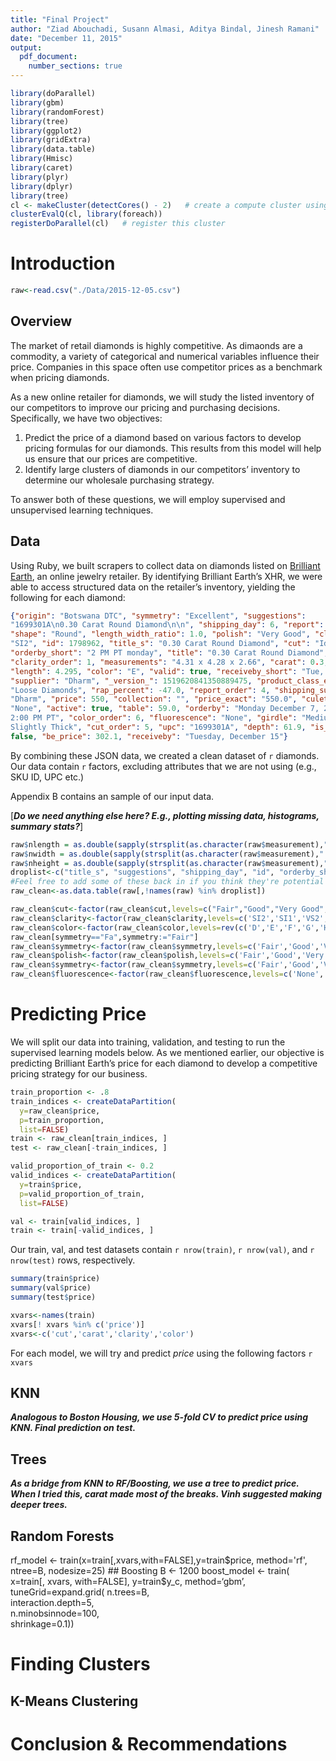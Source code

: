 ```yaml
---
title: "Final Project"
author: "Ziad Abouchadi, Susann Almasi, Aditya Bindal, Jinesh Ramani"
date: "December 11, 2015"
output: 
  pdf_document:
    number_sections: true
---
```


```r
library(doParallel)
library(gbm)
library(randomForest)
library(tree)
library(ggplot2)
library(gridExtra)
library(data.table)
library(Hmisc)
library(caret)
library(plyr)
library(dplyr)
library(tree)
cl <- makeCluster(detectCores() - 2)   # create a compute cluster using all CPU cores but 2
clusterEvalQ(cl, library(foreach))
registerDoParallel(cl)   # register this cluster
```

# Introduction

```r
raw<-read.csv("./Data/2015-12-05.csv")
```

## Overview
The market of retail diamonds is highly competitive. As dimaonds are a commodity, a variety of categorical and numerical variables influence their price. Companies in this space often use competitor prices as a benchmark when pricing diamonds. 

As a new online retailer for diamonds, we will study the listed inventory of our competitors to improve our pricing and purchasing decisions. Specifically, we have two objectives:

1. Predict the price of a diamond based on various factors to develop pricing formulas for our diamonds. This results from this model will help us ensure that our prices are competitive.
2. Identify large clusters of diamonds in our competitors' inventory to determine our wholesale purchasing strategy. 

To answer both of these questions, we will employ supervised and unsupervised learning techniques.

## Data
Using Ruby, we built scrapers to collect data on diamonds listed on [Brilliant Earth](https://www.brilliantearth.com/loose-diamonds/search), an online jewelry retailer. By identifying Brilliant Earth's XHR, we were able to access structured data on the retailer's inventory, yielding the following for each diamond:
```JSON
{"origin": "Botswana DTC", "symmetry": "Excellent", "suggestions":
"1699301A\n0.30 Carat Round Diamond\n\n", "shipping_day": 6, "report": "GIA",
"shape": "Round", "length_width_ratio": 1.0, "polish": "Very Good", "clarity":
"SI2", "id": 1798962, "title_s": "0.30 Carat Round Diamond", "cut": "Ideal",
"orderby_short": "2 PM PT monday", "title": "0.30 Carat Round Diamond",
"clarity_order": 1, "measurements": "4.31 x 4.28 x 2.66", "carat": 0.3,
"length": 4.295, "color": "E", "valid": true, "receiveby_short": "Tue, Dec 15",
"supplier": "Dharm", "_version_": 1519620841350889475, "product_class_exact":
"Loose Diamonds", "rap_percent": -47.0, "report_order": 4, "shipping_supplier":
"Dharm", "price": 550, "collection": "", "price_exact": "550.0", "culet":
"None", "active": true, "table": 59.0, "orderby": "Monday December 7, 2015 by
2:00 PM PT", "color_order": 6, "fluorescence": "None", "girdle": "Medium -
Slightly Thick", "cut_order": 5, "upc": "1699301A", "depth": 61.9, "is_memo":
false, "be_price": 302.1, "receiveby": "Tuesday, December 15"}
```
By combining these JSON data, we created a clean dataset of `r` diamonds. Our data contain `r` factors, excluding attributes that we are not using (e.g., SKU ID, UPC etc.)

Appendix B contains an sample of our input data. 

[***Do we need anything else here? E.g., plotting missing data, histograms, summary stats?***]

```r
raw$nlength = as.double(sapply(strsplit(as.character(raw$measurement)," x "),"[",1))
raw$nwidth = as.double(sapply(strsplit(as.character(raw$measurement)," x "),"[",2))
raw$nheight = as.double(sapply(strsplit(as.character(raw$measurement)," x "),"[",3))
droplist<-c("title_s", "suggestions", "shipping_day", "id", "orderby_short", "title", "clarity_order", "measurements", "length", "valid", "receiveby_short", "_version_", "product_class_exact", "report_order", "price_exact", "active", "orderby", "color_order", "cut_order", "upc", "receiveby", "collection_order","be_price","shipping_supplier","supplier","X_version_")
#Feel free to add some of these back in if you think they're potential factors for the models
raw_clean<-as.data.table(raw[,!names(raw) %in% droplist])

raw_clean$cut<-factor(raw_clean$cut,levels=c("Fair","Good","Very Good","Ideal","Super Ideal"))
raw_clean$clarity<-factor(raw_clean$clarity,levels=c('SI2','SI1','VS2','VS1','VVS2','VVS1','IF','FL'))
raw_clean$color<-factor(raw_clean$color,levels=rev(c('D','E','F','G','H','I','J')))
raw_clean[symmetry=="Fa",symmetry:="Fair"]
raw_clean$symmetry<-factor(raw_clean$symmetry,levels=c('Fair','Good','Very Good','Excellent'))
raw_clean$polish<-factor(raw_clean$polish,levels=c('Fair','Good','Very Good','Excellent'))
raw_clean$symmetry<-factor(raw_clean$symmetry,levels=c('Fair','Good','Very Good','Excellent'))
raw_clean$fluorescence<-factor(raw_clean$fluorescence,levels=c('None','Very Slight','Slight','Faint','Medium','Medium Blue','Strong','Very Strong'))
```
# Predicting Price

We will split our data into training, validation, and testing to run the supervised learning models below. As we mentioned earlier, our objective is predicting Brilliant Earth's price for each diamond to develop a competitive pricing strategy for our business. 

```r
train_proportion <- .8
train_indices <- createDataPartition(
  y=raw_clean$price,
  p=train_proportion,
  list=FALSE)
train <- raw_clean[train_indices, ]
test <- raw_clean[-train_indices, ]

valid_proportion_of_train <- 0.2
valid_indices <- createDataPartition(
  y=train$price,
  p=valid_proportion_of_train,
  list=FALSE)

val <- train[valid_indices, ]
train <- train[-valid_indices, ]
```
Our train, val, and test datasets contain `r nrow(train)`, `r nrow(val)`, and `r nrow(test)` rows, respectively.

```r
summary(train$price)
summary(val$price)
summary(test$price)
```

```r
xvars<-names(train)
xvars[! xvars %in% c('price')]
xvars<-c('cut','carat','clarity','color')
```

For each model, we will try and predict *price* using the following factors `r xvars`

## KNN
***Analogous to Boston Housing, we use 5-fold CV to predict price using KNN. Final prediction on test.***

## Trees
***As a bridge from KNN to RF/Boosting, we use a tree to predict price. When I tried this, carat made most of the breaks. Vinh suggested making deeper trees.***

## Random Forests
rf_model <- train(x=train[,xvars,with=FALSE],y=train$price,
                  method='rf',
                  ntree=B,     
                  nodesize=25)
## Boosting
B <- 1200
boost_model <- train(
  x=train[, xvars, with=FALSE],
  y=train$y_c,
  method='gbm',       
  tuneGrid=expand.grid(
    n.trees=B,             
    interaction.depth=5,   
    n.minobsinnode=100,     
    shrinkage=0.1))  

# Finding Clusters

## K-Means Clustering

# Conclusion & Recommendations